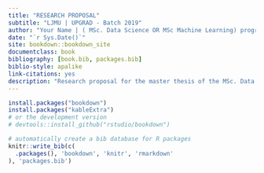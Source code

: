 --- 
title: "RESEARCH PROPOSAL"
subtitle: "LJMU | UPGRAD - Batch 2019"
author: "Your Name | ( MSc. Data Science OR MSc Machine Learning) programme"
date: "`r Sys.Date()`"
site: bookdown::bookdown_site
documentclass: book
bibliography: [book.bib, packages.bib]
biblio-style: apalike
link-citations: yes
description: "Research proposal for the master thesis of the MSc. Data Science"
---

```{r eval=FALSE, include = FALSE}
install.packages("bookdown")
install.packages("kableExtra")
# or the development version
# devtools::install_github("rstudio/bookdown")
```

```{r include=FALSE}
# automatically create a bib database for R packages
knitr::write_bib(c(
  .packages(), 'bookdown', 'knitr', 'rmarkdown'
), 'packages.bib')
```
